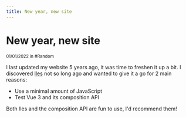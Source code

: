 ```yaml
---
title: New year, new site
---
```


# New year, new site

<div class="tracking-wide uppercase opacity-50"><small>01/01/2022 in #Random</small></div>

I last updated my website 5 years ago, it was time to freshen it up a bit. I discovered [Iles](https://github.com/ElMassimo/iles) not so long ago and wanted to give it a go for 2 main reasons:

- Use a minimal amount of JavaScript
- Test Vue 3 and its composition API

Both Iles and the composition API are fun to use, I'd recommend them!
